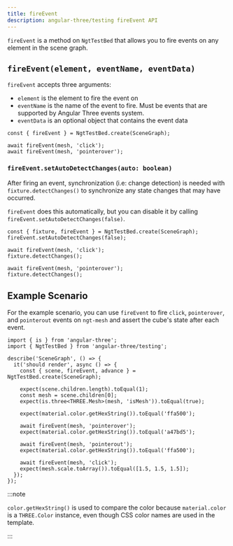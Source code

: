 ```yaml
---
title: fireEvent
description: angular-three/testing fireEvent API
---
```


`fireEvent` is a method on `NgtTestBed` that allows you to fire events on any element in the scene graph.

## `fireEvent(element, eventName, eventData)`

`fireEvent` accepts three arguments:

- `element` is the element to fire the event on
- `eventName` is the name of the event to fire. Must be events that are supported by Angular Three events system.
- `eventData` is an optional object that contains the event data

```angular-ts
const { fireEvent } = NgtTestBed.create(SceneGraph);

await fireEvent(mesh, 'click');
await fireEvent(mesh, 'pointerover');
```

### `fireEvent.setAutoDetectChanges(auto: boolean)`

After firing an event, synchronization (i.e: change detection) is needed with `fixture.detectChanges()` to synchronize any state changes that may have occurred.

`fireEvent` does this automatically, but you can disable it by calling `fireEvent.setAutoDetectChanges(false)`.

```angular-ts
const { fixture, fireEvent } = NgtTestBed.create(SceneGraph);
fireEvent.setAutoDetectChanges(false);

await fireEvent(mesh, 'click');
fixture.detectChanges();

await fireEvent(mesh, 'pointerover');
fixture.detectChanges();
```

## Example Scenario

For the example scenario, you can use `fireEvent` to fire `click`, `pointerover`, and `pointerout` events on `ngt-mesh` and assert the cube's state after each event.

```angular-ts {12-21}
import { is } from 'angular-three';
import { NgtTestBed } from 'angular-three/testing';

describe('SceneGraph', () => {
  it('should render', async () => {
    const { scene, fireEvent, advance } = NgtTestBed.create(SceneGraph);

    expect(scene.children.length).toEqual(1);
    const mesh = scene.children[0];
    expect(is.three<THREE.Mesh>(mesh, 'isMesh')).toEqual(true);

    expect(material.color.getHexString()).toEqual('ffa500');

    await fireEvent(mesh, 'pointerover');
    expect(material.color.getHexString()).toEqual('a47bd5');

    await fireEvent(mesh, 'pointerout');
    expect(material.color.getHexString()).toEqual('ffa500');

    await fireEvent(mesh, 'click');
    expect(mesh.scale.toArray()).toEqual([1.5, 1.5, 1.5]);
  });
});
```

:::note

`color.getHexString()` is used to compare the color because `material.color` is a `THREE.Color` instance, even though CSS color names are used in the template.

:::
